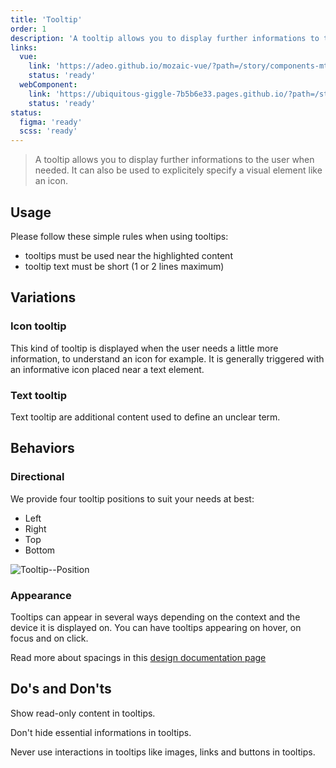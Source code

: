 ```yaml
---
title: 'Tooltip'
order: 1
description: 'A tooltip allows you to display further informations to the user when needed. It can also be used to explicitely specify a visual element.'
links:
  vue:
    link: 'https://adeo.github.io/mozaic-vue/?path=/story/components-mtooltip'
    status: 'ready'
  webComponent:
    link: 'https://ubiquitous-giggle-7b5b6e33.pages.github.io/?path=/story/components-tooltip--default'
    status: 'ready'
status:
  figma: 'ready'
  scss: 'ready'
---
```


> A tooltip allows you to display further informations to the user when needed. It can also be used to explicitely specify a visual element like an icon.

<Preview nude path="default" />

## Usage

Please follow these simple rules when using tooltips:

- tooltips must be used near the highlighted content
- tooltip text must be short (1 or 2 lines maximum)

## Variations

### Icon tooltip

This kind of tooltip is displayed when the user needs a little more information, to understand an icon for example. It is generally triggered with an informative icon placed near a text element.

### Text tooltip

Text tooltip are additional content used to define an unclear term.

## Behaviors

### Directional

We provide four tooltip positions to suit your needs at best:

- Left
- Right
- Top
- Bottom

![Tooltip--Position](Tooltip--Position.png)

### Appearance

Tooltips can appear in several ways depending on the context and the device it is displayed on. You can have tooltips appearing on hover, on focus and on click.

<Highlight theme="tips" title="Spacings for designers">

Read more about spacings in this [design documentation page](/Components/Tooltip/design/)

</Highlight>

## Do's and Don'ts

<HintItem do>Show read-only content in tooltips.</HintItem>

<HintItem dont>Don't hide essential informations in tooltips.</HintItem>

<HintItem dont>
  Never use interactions in tooltips like images, links and buttons in tooltips.
</HintItem>
